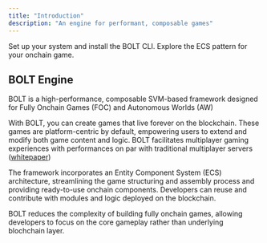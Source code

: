 ```yaml
---
title: "Introduction"
description: "An engine for performant, composable games"
---
```


<CardGroup cols={2}>
  <Card title="Installation" icon="bolt" href="BOLT/getting-started/installation" iconType="duotone">
    Set up your system and install the BOLT CLI.
  </Card>
  <Card title="ECS" icon="block" href="SBOLT/getting-started/installation" iconType="duotone">
    Explore the ECS pattern for your onchain game.
  </Card>
</CardGroup>

## BOLT Engine

BOLT is a high-performance, composable SVM-based framework designed for Fully Onchain Games (FOC) and Autonomous Worlds (AW)

With BOLT, you can create games that live forever on the blockchain. These games are platform-centric by default, empowering users to extend and modify both game content and logic. BOLT facilitates multiplayer gaming experiences with performances on par with traditional multiplayer servers ([whitepaper](https://arxiv.org/abs/2311.02650))

The framework incorporates an Entity Component System (ECS) architecture, streamlining the game structuring and assembly process and providing ready-to-use onchain components. Developers can reuse and contribute with modules and logic deployed on the blockchain.

BOLT reduces the complexity of building fully onchain games, allowing developers to focus on the core gameplay rather than underlying blochchain layer.